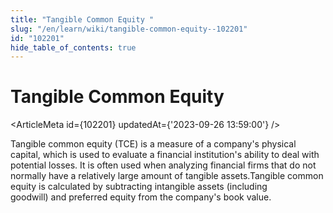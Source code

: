 ```yaml
---
title: "Tangible Common Equity "
slug: "/en/learn/wiki/tangible-common-equity--102201"
id: "102201"
hide_table_of_contents: true
---
```



# Tangible Common Equity 

<ArticleMeta id={102201} updatedAt={'2023-09-26 13:59:00'} />
<div className='border-solid border-b border-t-0 my-4 border-[var(--ifm-color-gray-300)]' />

Tangible common equity (TCE) is a measure of a company's physical capital, which is used to evaluate a financial institution's ability to deal with potential losses. It is often used when analyzing financial firms that do not normally have a relatively large amount of tangible assets.Tangible common equity is calculated by subtracting intangible assets (including goodwill) and preferred equity from the company's book value.
